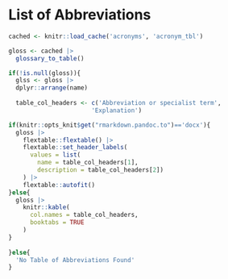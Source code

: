 
# List of Abbreviations {-}

```r

cached <- knitr::load_cache('acronyms', 'acronym_tbl')

gloss <- cached |>
  glossary_to_table()

if(!is.null(gloss)){
  glss <- gloss |>
  dplyr::arrange(name)
  
  table_col_headers <- c('Abbreviation or specialist term',
                       'Explanation')

if(knitr::opts_knit$get("rmarkdown.pandoc.to")=='docx'){
  gloss |>
    flextable::flextable() |>
    flextable::set_header_labels(
      values = list(
        name = table_col_headers[1],
        description = table_col_headers[2])
    ) |>
    flextable::autofit()
}else{
  gloss |> 
    knitr::kable(
      col.names = table_col_headers,
      booktabs = TRUE
    )
}
  
}else{
  'No Table of Abbreviations Found'
}

```
